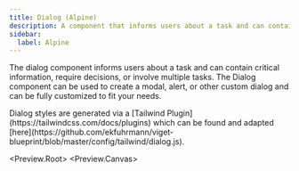 ```yaml
---
title: Dialog (Alpine)
description: A component that informs users about a task and can contain critical information, require decisions, or involve multiple tasks.
sidebar:
  label: Alpine
---
```



The dialog component informs users about a task and can contain critical information, require decisions, or involve multiple tasks. The Dialog component can be used to create a modal, alert, or other custom dialog and can be fully customized to fit your needs.

<Aside>
  Dialog styles are generated via a [Tailwind
  Plugin](https://tailwindcss.com/docs/plugins) which can be found and adapted
  [here](https://github.com/ekfuhrmann/viget-blueprint/blob/master/config/tailwind/dialog.js).
</Aside>

<Preview.Root>
  <Preview.Canvas>
    <Dialog />
  </Preview.Canvas>
  <Preview.Docs>
    <Tabs>
      <TabItem label="Astro" icon="astro">
        ```astro
        <Dialog />
        ```
      </TabItem>
      <TabItem label="Compiled" icon="seti:html">
        ```html
        <div
          data-component="Dialog"
          x-data="{
            open: false,

            // Close the dialog when the user clicks backdrop
            handleDialogClick(event) {
              (event.target === $refs.dialogRef) &amp;&amp; this.handleDialogClose()
            },

            // Delay close to allow for animation
            handleDialogClose() {
              $refs.dialogRef.dataset.dialogStatus = 'closing'
              this.open = false

              setTimeout(() => {
                delete $refs.dialogRef.dataset.dialogStatus
                $refs.dialogRef.close()
              }, 300);
            }
          }"
          x-init="() => {
            // Intercept default escape and add custom close behavior
            window.addEventListener('keydown', (event) => {
              if (open &amp;&amp; event.key === 'Escape') {
                event.preventDefault()
                handleDialogClose()
              }
            })
          }"
        >
          <!-- trigger -->
          <button
            type="button"
            data-component="Button"
            @click="$refs.dialogRef.showModal(), open = true"
            class="btn-contained"
          >
            Open Dialog
          </button>
          <!-- dialog -->
          <dialog
            x-ref="dialogRef"
            x-trap.noscroll="open"
            @click="handleDialogClick(event)"
            class="dialog"
          >
            <button
              type="button"
              title="Close"
              data-component="Button"
              @click="handleDialogClose()"
              class="[&amp;_svg]:size-12 btn-subtle btn-sm btn-icon absolute right-4 top-4 size-24 !min-h-0"
            >
              <svg
                xmlns="http://www.w3.org/2000/svg"
                fill="currentColor"
                viewBox="0 0 15 14"
              >
                <path
                  d="M14.57 1.41L13.16 0 7.57 5.59 1.98 0 .57 1.41 6.16 7 .57 12.59 1.98 14l5.59-5.59L13.16 14l1.41-1.41L8.98 7l5.59-5.59z"
                ></path>
              </svg>
              Close
            </button>
            <div class="flex items-center">
              No content has been provided for this dialog.
            </div>
          </dialog>
        </div>
        ```
      </TabItem>
    </Tabs>

  </Preview.Docs>
</Preview.Root>

## API Reference

This component is based on the `<dialog>` HTML element. The following are the props that can be passed to the component.

<PropTable
  rows={[
    {
      prop: 'hideClose',
      type: 'boolean',
      description: 'Whether or not the close button should be hidden.',
      default: 'false',
    },
    {
      prop: 'triggerProps',
      type: 'object',
      description: 'Props to be passed to the trigger element.',
      children: [
        {
          prop: 'variant',
          type: '"contained" | "outlined" | "subtle" | "text"',
          description:
            'The variant the button will take. Corresponds to the design system.',
          default: '"contained"',
        },
        {
          prop: 'size',
          type: '"sm" | "md" | "lg"',
          description:
            'The size of the button. Corresponds to the design system.',
          default: '"md"',
        },
        {
          prop: 'title',
          type: 'string',
          description:
            'The title of the button. Used for screen readers and assistive tooltips',
        },
        {
          prop: 'icon',
          type: 'boolean',
          description:
            'Whether the button should be an icon only button or not. If `true`, the button will omit the text, become a 1:1 aspect ratio, and only display the icon.',
          default: 'false',
        },
        {
          prop: 'href',
          type: 'string',
          description:
            'The URL to link to. Passing in a value will cause the element to render as an anchor.',
        },
        {
          prop: 'disabled',
          type: 'boolean',
          description: 'Whether the button is disabled or not.',
          default: 'false',
        },
      ],
    },
  ]}
/>

## Accessibility

The `<Dialog>` component leverages the `<dialog>` element which is natively accessible. The following are some additional accessibility features that are built into the component:

- Clicking off from the dialog will close it. This is done by listening for a click event on the dialog element and checking if the target is the dialog itself.
- When the dialog element is opened, the body prevents scrolling of the page. This is done by using `x-trap.noscroll` and having it track the `open` state of the dialog element.
  - This feature requires the Alpine.js [Focus Plugin](https://alpinejs.dev/plugins/focus) to be installed and configured in order to work.
- When the dialog includes a form, we suggest passing `autofocus` to the first input field to ensure that the user can start interacting with the form immediately.
- Ensure forms are validated before submitting. This can be done by adding the `required` attribute to the input fields and setting the `formnovalidate` attribute on the cancel button.

## Examples

### Hide Close Button

You can hide the default close button by passing the `hideClose` prop to the `<Dialog>` component.

<Preview.Root>
  <Preview.Canvas>
    <Dialog hideClose />
  </Preview.Canvas>
  <Preview.Docs>
    <Tabs>
      <TabItem label="Astro" icon="astro">
        ```astro /hideClose/
        <Dialog hideClose />
        ```
      </TabItem>
      <TabItem label="Compiled" icon="seti:html">
        ```html
        <div
          data-component="Dialog"
          x-data="{
            open: false,

            // Close the dialog when the user clicks backdrop
            handleDialogClick(event) {
              (event.target === $refs.dialogRef) && this.handleDialogClose()
            },

            // Delay close to allow for animation
            handleDialogClose() {
              $refs.dialogRef.dataset.dialogStatus = 'closing'
              this.open = false

              setTimeout(() => {
                delete $refs.dialogRef.dataset.dialogStatus
                $refs.dialogRef.close()
              }, 300);
            }
          }"
          x-init="() => {
            // Intercept default escape and add custom close behavior
            window.addEventListener('keydown', (event) => {
              if (open && event.key === 'Escape') {
                event.preventDefault()
                handleDialogClose()
              }
            })
          }"
        >
          <!-- trigger -->
          <button
            type="button"
            data-component="Button"
            @click="$refs.dialogRef.showModal(), open = true"
            class="btn-contained"
          >Open Dialog</button>

          <!-- dialog -->
          <dialog
            x-ref="dialogRef"
            x-trap.noscroll="open"
            @click="handleDialogClick(event)"
            class="dialog"
          >
            <div class="flex items-center">
              No content has been provided for this dialog.
            </div>
          </dialog>
        </div>
        ```
      </TabItem>
    </Tabs>

  </Preview.Docs>
</Preview.Root>

### Form Dialog

You can use a dialog to handle form data. The following example demonstrates how to create a custom form dialog using the `<Dialog>` component.

<Aside>The form can not be submitted without valid inputs.</Aside>

<Preview.Root>
  <Preview.Canvas>
    <Dialog>
      <form method="dialog" class="grid gap-24">
        <div class="flex gap-16 p-2">
          <TextInput
            label="First Name"
            name="first-name"
            placeholder="John"
            required
            inputProps={{ autofocus: true }}
          />
          <TextInput
            label="Last Name"
            name="last-name"
            placeholder="Smith"
            required
          />
        </div>
        <footer class="flex items-center justify-end gap-16">
          <Button
            type="submit"
            variant="outlined"
            data-dialog="close"
            formnovalidate
          >Cancel</Button>
          <Button type="submit">Submit</Button>
        </footer>
      </form>
    </Dialog>
  </Preview.Canvas>
  <Preview.Docs>
    <Tabs>
      <TabItem label="Astro" icon="astro">
        ```astro
        ---
        import Button from '@/components/Button.astro'
        import TextInput from '@/components/forms/TextInput.astro'
        ---

        <Dialog>
          <form method="dialog" class="grid gap-24">
            <div class="flex gap-16 p-2">
              <TextInput
                label="First Name"
                name="first-name"
                placeholder="John"
                required
                inputProps={{ autofocus: true }}
              />
              <TextInput
                label="Last Name"
                name="last-name"
                placeholder="Smith"
                required
              />
            </div>
            <footer class="flex items-center justify-end gap-16">
              <Button
                type="submit"
                variant="outlined"
                data-dialog="close"
                formnovalidate
              >Cancel</Button>
              <Button type="submit">Submit</Button>
            </footer>
          </form>
        </Dialog>
        ```
      </TabItem>
      <TabItem label="Compiled" icon="seti:html">
        ```html
        <div
          data-component="Dialog"
          x-data="{
            open: false,

            // Close the dialog when the user clicks backdrop
            handleDialogClick(event) {
              (event.target === $refs.dialogRef) &amp;&amp; this.handleDialogClose()
            },

            // Delay close to allow for animation
            handleDialogClose() {
              $refs.dialogRef.dataset.dialogStatus = 'closing'
              this.open = false

              setTimeout(() => {
                delete $refs.dialogRef.dataset.dialogStatus
                $refs.dialogRef.close()
              }, 300);
            }
          }"
          x-init="() => {
            // Intercept default escape and add custom close behavior
            window.addEventListener('keydown', (event) => {
              if (open &amp;&amp; event.key === 'Escape') {
                event.preventDefault()
                handleDialogClose()
              }
            })
          }"
        >
          <!-- trigger -->
          <button
            type="button"
            data-component="Button"
            @click="$refs.dialogRef.showModal(), open = true"
            class="btn-contained"
          >
            Open Dialog
          </button>
          <!-- dialog -->
          <dialog
            x-ref="dialogRef"
            x-trap.noscroll="open"
            @click="handleDialogClick(event)"
            class="dialog"
          >
            <button
              type="button"
              title="Close"
              data-component="Button"
              @click="handleDialogClose()"
              class="[&amp;_svg]:size-12 btn-subtle btn-sm btn-icon absolute right-4 top-4 size-24 !min-h-0"
            >
              <svg
                xmlns="http://www.w3.org/2000/svg"
                fill="currentColor"
                viewBox="0 0 15 14"
              >
                <path
                  d="M14.57 1.41L13.16 0 7.57 5.59 1.98 0 .57 1.41 6.16 7 .57 12.59 1.98 14l5.59-5.59L13.16 14l1.41-1.41L8.98 7l5.59-5.59z"
                ></path>
              </svg>
              Close
            </button>
            <form method="dialog" class="grid gap-24">
              <div class="flex gap-16 p-2">
                <div
                  class="field-group"
                  data-required=""
                  data-layout="FieldGroup"
                  data-component="TextInput"
                >
                  <label for="first-name" id="label-first-name">
                    <span class="field-label">First Name</span>
                  </label>
                  <input
                    type="text"
                    id="first-name"
                    name="input-first-name"
                    placeholder="John"
                    required=""
                    aria-labelledby="label-first-name"
                    autofocus=""
                  />
                </div>
                <div
                  class="field-group"
                  data-required=""
                  data-layout="FieldGroup"
                  data-component="TextInput"
                >
                  <label for="last-name" id="label-last-name">
                    <span class="field-label">Last Name</span>
                  </label>
                  <input
                    type="text"
                    id="last-name"
                    name="input-last-name"
                    placeholder="Smith"
                    required=""
                    aria-labelledby="label-last-name"
                  />
                </div>
              </div>
              <footer class="flex items-center justify-end gap-16">
                <button
                  type="submit"
                  data-component="Button"
                  data-dialog="close"
                  formnovalidate=""
                  class="btn-outlined"
                >
                  Cancel
                </button>
                <button type="submit" data-component="Button" class="btn-contained">
                  Submit
                </button>
              </footer>
            </form>
          </dialog>
        </div>
        ```
      </TabItem>
    </Tabs>

  </Preview.Docs>
</Preview.Root>

### Custom Trigger & Dialog

The dialog element can be customized to fit whatever context it is being used in. The following example demonstrates how to create a custom trigger and dialog using the `<Dialog>` component. In addition, the dialog element uses a named slot of `"trigger"` for the content of the button. Any additional elements placed within the dialog will be rendered as the dialog content.

<Preview.Root>
  <Preview.Canvas>
    <Dialog
      class="rounded-lg border-2 border-white bg-gradient-to-r from-indigo-500 from-10% via-sky-500 via-30% to-emerald-500 to-90% p-24"
      triggerProps={{class:"rounded bg-gradient-to-r from-indigo-500 via-purple-500 to-pink-500 p-8 font-bold !text-white transition hover:bg-gradient-to-tr hover:opacity-85 active:opacity-75"}}
    >
      <span slot="trigger">Open Custom Dialog</span>
      <div class="flex items-center">
        Culpa proident non exercitation eu consequat Lorem ipsum.
      </div>
    </Dialog>
  </Preview.Canvas>
  <Preview.Docs>
    <Tabs>
      <TabItem label="Astro" icon="astro">
        ```astro /class="rounded.*"/ /triggerProps=.*"/ /slot="trigger"/
        <Dialog
          class="rounded-lg border-2 border-white bg-gradient-to-r from-indigo-500 from-10% via-sky-500 via-30% to-emerald-500 to-90% p-24"
          triggerProps={{class:"rounded bg-gradient-to-r from-indigo-500 via-purple-500 to-pink-500 p-8 font-bold !text-white transition hover:bg-gradient-to-tr hover:opacity-85 active:opacity-75"}}
        >
          <span slot="trigger">Open Custom Dialog</span>
          <div class="flex items-center">
            Culpa proident non exercitation eu consequat Lorem ipsum.
          </div>
        </Dialog>
        ```
      </TabItem>
      <TabItem label="Compiled" icon="seti:html">
        ```html
        <div
          data-component="Dialog"
          x-data="{
            open: false,

            // Close the dialog when the user clicks backdrop
            handleDialogClick(event) {
              (event.target === $refs.dialogRef) && this.handleDialogClose()
            },

            // Delay close to allow for animation
            handleDialogClose() {
              $refs.dialogRef.dataset.dialogStatus = 'closing'
              this.open = false

              setTimeout(() => {
                delete $refs.dialogRef.dataset.dialogStatus
                $refs.dialogRef.close()
              }, 300);
            }
          }"
          x-init="() => {
            // Intercept default escape and add custom close behavior
            window.addEventListener('keydown', (event) => {
              if (open && event.key === 'Escape') {
                event.preventDefault()
                handleDialogClose()
              }
            })
          }"
        >
          <!-- trigger -->
          <button
            type="button"
            data-component="Button"
            @click="$refs.dialogRef.showModal(), open = true"
            class="btn-contained rounded bg-gradient-to-r from-indigo-500 via-purple-500 to-pink-500 p-8 font-bold !text-white transition hover:bg-gradient-to-tr hover:opacity-85 active:opacity-75"
          >
            <span>Open Custom Dialog</span>
          </button>
          <!-- dialog -->
          <dialog
            x-ref="dialogRef"
            x-trap.noscroll="open"
            @click="handleDialogClick(event)"
            class="dialog rounded-lg border-2 border-white bg-gradient-to-r from-indigo-500 from-10% via-sky-500 via-30% to-emerald-500 to-90% p-24"
          >
            <button
              type="button"
              title="Close"
              data-component="Button"
              @click="handleDialogClose()"
              class="btn-subtle btn-sm btn-icon absolute right-4 top-4 size-24 !min-h-0 [&_svg]:size-12"
            >
              <svg
                xmlns="http://www.w3.org/2000/svg"
                fill="currentColor"
                viewBox="0 0 15 14"
              >
                <path
                  d="M14.57 1.41L13.16 0 7.57 5.59 1.98 0 .57 1.41 6.16 7 .57 12.59 1.98 14l5.59-5.59L13.16 14l1.41-1.41L8.98 7l5.59-5.59z"
                ></path>
              </svg>
              Close
            </button>
            <div class="flex items-center">
              <p>Culpa proident non exercitation eu consequat Lorem ipsum.</p>
            </div>
          </dialog>
        </div>
        ```
      </TabItem>
    </Tabs>

  </Preview.Docs>
</Preview.Root>

## Astro Component

It’s recommended that an element like this is made as a reusable component. In this case, we have put together the following Astro component using Alpine.js to serve as a blueprint for how you could possibly set up a Dialog component, and what properties to consider.

<Code code={DialogRaw} lang="astro" title="Dialog.astro" />

